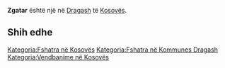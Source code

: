 {{Fshat në 
 | Emri                = Zgatar
 | EmriAlt                = 
 | NAME_SHORT_FORM=      
 | NAME_GENERIC=      
 | NAME_SORT_NAME_RO=      ZGATAR
 | FULL_NAME_RO = Zgatar
 | FULL_NAME_ND_RO=Zgatar
 | SORT_NAME_RG=ZGATAR
 | FULL_NAME_RG=Zgatar
 | FULL_NAME_ND_RG=Zgatar
 | SRP_NAME_SHORT_FORM=      
 | SRP_NAME_GENERIC=      
 | SRP_NAME_SORT_NAME_RO=      
 | SRP_FULL_NAME_RO = 
 | SRP_FULL_NAME_ND_RO=
 | SRP_SORT_NAME_RG=
 | SRP_FULL_NAME_RG=
 | SRP_FULL_NAME_ND_RG=
 | Emri (Rasa dhanore) = 
 | Figura              = 
 | Shteti              = Kosovo
 | Komuna              = Dragash
 | Kodi postar         = 
 | Sipërfaqja          = 

 | Popullsia           = 

 | Regj. i popullsisë  = 
 | Dend. e popullsisë  = 
 | Faqja zyrtare       = 
 <!--- Koordinatat ----> 
 | Gjerësia            = 42.129167
 | Gjatësia            = 20.714167
 | Lartësia            = 
}}
'''Zgatar''' është një [[]] në [[Dragash]] të [[Kosovës]].

<!-- == Gjeografia == -->
<!-- == Historia == -->
<!-- == Demografia == -->
== Shih edhe ==
{{Komuna Dragash}}
{{Kosovo-Administrata-Cung}}

[[Kategoria:Fshatra në Kosovës]]
[[Kategoria:Fshatra në Kommunes Dragash]]
[[Kategoria:Vendbanime në Kosovës]]